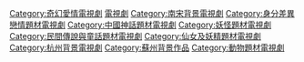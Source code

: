 [[Category:奇幻愛情電視劇|Category:奇幻愛情電視劇]]
[[Category:白蛇傳題材作品|電視劇]]
[[Category:南宋背景電視劇|Category:南宋背景電視劇]]
[[Category:身分差異戀情題材電視劇|Category:身分差異戀情題材電視劇]]
[[Category:中國神話題材電視劇|Category:中國神話題材電視劇]]
[[Category:妖怪題材電視劇|Category:妖怪題材電視劇]]
[[Category:民間傳說與童話題材電視劇‎|Category:民間傳說與童話題材電視劇‎]] 
[[Category:仙女及妖精題材電視劇|Category:仙女及妖精題材電視劇]]
[[Category:杭州背景電視劇|Category:杭州背景電視劇]]
[[Category:蘇州背景作品|Category:蘇州背景作品]]
[[Category:動物題材電視劇‎|Category:動物題材電視劇‎]]